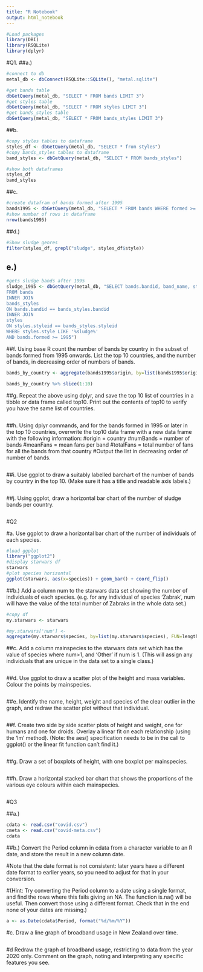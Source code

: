 ```yaml
---
title: "R Notebook"
output: html_notebook
---
```



```r
#Load packages
library(DBI)
library(RSQLite)
library(dplyr)
```


#Q1.
##a.)
```r
#connect to db
metal_db <- dbConnect(RSQLite::SQLite(), "metal.sqlite")

#get bands table
dbGetQuery(metal_db, "SELECT * FROM bands LIMIT 3")
#get styles table
dbGetQuery(metal_db, "SELECT * FROM styles LIMIT 3")
#get bands_styles table
dbGetQuery(metal_db, "SELECT * FROM bands_styles LIMIT 3")

```
##b.
```r
#copy styles tables to dataframe
styles_df <- dbGetQuery(metal_db, "SELECT * from styles")
#copy bands_styles tables to dataframe
band_styles <- dbGetQuery(metal_db, "SELECT * FROM bands_styles")

#show both dataframes
styles_df
band_styles
```
##c.

```r
#create datafram of bands formed after 1995
bands1995 <- dbGetQuery(metal_db, "SELECT * FROM bands WHERE formed >= 1995")
#show number of rows in dataframe
nrow(bands1995)
```
##d.) 
```r
#Show sludge genres
filter(styles_df, grepl("sludge", styles_df$style))

```
## e.)
```r
#gets sludge bands after 1995
sludge_1995 <- dbGetQuery(metal_db, "SELECT bands.bandid, band_name, styles.style, bands.formed
FROM bands
INNER JOIN 
bands_styles 
ON bands.bandid == bands_styles.bandid
INNER JOIN 
styles
ON styles.styleid == bands_styles.styleid
WHERE styles.style LIKE '%sludge%'
AND bands.formed >= 1995")
```   

##f. Using base R count the number of bands by country in the subset of bands formed from 1995 onwards. List the top 10 countries, and the number of bands, in decreasing order of numbers of bands.
```r
bands_by_country <- aggregate(bands1995$origin, by=list(bands1995$origin), FUN=length) %>% arrange(desc(x))

bands_by_country %>% slice(1:10)

```
##g. Repeat the above using dplyr, and save the top 10 list of countries in a tibble or data frame called top10. Print out the contents of top10 to verify you have the same list of countries.
```r

```

##h. Using dplyr commands, and for the bands formed in 1995 or later in the top 10 countries, overwrite the top10 data frame with a new data frame with the following information:
#origin = country
#numBands = number of bands
#meanFans = mean fans per band
#totalFans = total number of fans for all the bands from that country
#Output the list in decreasing order of number of bands.

```r

```

##i. Use ggplot to draw a suitably labelled barchart of the number of bands by country in the top 10. (Make sure it has a title and readable axis labels.)
```r

```

##j. Using ggplot, draw a horizontal bar chart of the number of sludge bands per country.
```r

```

#Q2

#a. Use ggplot to draw a horizontal bar chart of the number of individuals of each species.
```r
#load ggplot
library("ggplot2")
#display starwars df
starwars
#plot species horizontal
ggplot(starwars, aes(x=species)) + geom_bar() + coord_flip()
```
##b.) Add a column num to the starwars data set showing the number of individuals of each species. (e.g. for any individual of species ‘Zabrak’, num will have the value of the total number of Zabraks in the whole data set.)
```r
#copy df
my.starwars <- starwars

#my.starwars['num'] <- 
aggregate(my.starwars$species, by=list(my.starwars$species), FUN=length)

```
##c. Add a column mainspecies to the starwars data set which has the value of species where num>1, and ‘Other’ if num is 1. (This will assign any individuals that are unique in the data set to a single class.)
```r

```

##d. Use ggplot to draw a scatter plot of the height and mass variables. Colour the points by mainspecies.
```r

```

##e. Identify the name, height, weight and species of the clear outlier in the graph, and redraw the scatter plot without that individual.
```r

```

##f. Create two side by side scatter plots of height and weight, one for humans and one for droids. Overlay a linear fit on each relationship (using the ‘lm’ method). (Note: the aes() specification needs to be in the call to ggplot() or the linear fit function can’t find it.)
```r

```

##g. Draw a set of boxplots of height, with one boxplot per mainspecies.
```r

```

##h. Draw a horizontal stacked bar chart that shows the proportions of the various eye colours within each mainspecies.
```r

```

#Q3

##a.)
```r
cdata <- read.csv("covid.csv")
cmeta <- read.csv("covid-meta.csv")
cdata
```

##b.) Convert the Period column in cdata from a character variable to an R date, and store the result in a new column date.

#Note that the date format is not consistent: later years have a different date format to earlier years, so you need to adjust for that in your conversion.

#(Hint: Try converting the Period column to a date using a single format, and find the rows where this fails giving an NA. The function is.na() will be useful. Then convert those using a different format. Check that in the end none of your dates are missing.)
```r
a <- as.Date(cdata$Period, format("%d/%m/%Y"))

```

#c. Draw a line graph of broadband usage in New Zealand over time.
```r


```

#d Redraw the graph of broadband usage, restricting to data from the year 2020 only. Comment on the graph, noting and interpreting any specific features you see.
```r

```

